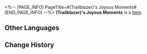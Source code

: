 <%-- [PAGE_INFO]
PageTitle=#(Trailblazer)'s Joyous Moments#
[END_PAGE_INFO] --%>
{{Item Infobox
|id          = 254001
|image       = Item (Trailblazer)'s Joyous Moments.png{{subst:void|<!--$UPLOAD:<<SpriteOutput/ItemFigures/254001_Miss_PlayerGirl.png>-<Item (Trailblazer)'s Joyous Moments.png>-<Item Icons>>-->}}
|type        = 
|invCategory = 
|rarity      = 5
|effect      = 
|description = In the long passage of time, every moment of happiness is worthy of a place in the pockets of memories, eternally cherished and repeatedly reminisced.
|source1     = [[Phone Case obtained from the Cherished Recollection event]]
}}
'''(Trailblazer)'s Joyous Moments''' is a [[Item]].

==Other Languages==
{{Other Languages
|en   = (Trailblazer)'s Joyous Moments
|zhs  = (开拓者)的欢乐时光
|zht  = (開拓者)的歡樂時光
|ja   = (開拓者)の楽しい時間
|ko   = (개척자)의 즐거운 시간
|es   = La felicidad de (Trazacaminos)
|fr   = ({{MC|m=Pionnier|f=Pionnière}}) et ses moments de joie
|ru   = Радостные мгновения: (Первопроходец)
|th   = ช่วงเวลาแห่งความสุขของ (ผู้บุกเบิก)
|vi   = Thời Gian Vui Vẻ Của (Nhà Khai Phá)
|de   = (Trailblazer)s Momente der Freude
|id   = Masa-Masa Menyenangkan (Trailblazer)
|pt   = Momentos Alegres de (Desbrava{{MC|m=dor|f=dora}})
}}

==Change History==
{{Change History|3.2}}